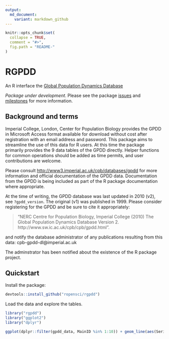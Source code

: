 ```yaml
---
output:
  md_document:
    variant: markdown_github
---
```


<!-- README.md is generated from README.Rmd. Please edit that file -->

```r
knitr::opts_chunk$set(
  collapse = TRUE,
  comment = "#>",
  fig.path = "README-"
)
```

# RGPDD

An R interface the [Global Population Dynamics Database](http://www3.imperial.ac.uk/cpb/databases/gpdd)

*Package under development*. Please see the package [issues](/issues) and [milestones](/milestones) for more information.  


## Background and terms

Imperial College, London, Center for Population Biology provides the GPDD in Microsoft Access format available for download without cost after registration with an email address and password. This package aims to streamline the use of this data for R users.  At this time the package primarily provides the 9 data tables of the GPDD directly.  Helper functions for common operations should be added as time permits, and user contributions are welcome. 

Please consult [http://www3.imperial.ac.uk/cpb/databases/gpdd](http://www3.imperial.ac.uk/cpb/databases/gpdd) for more information and official documentation of the GPDD data.  Documentation from the GPDD is being included as part of the R package documentation where appropriate.


At the time of writing, the GPDD database was last updated in 2010 (v2), see `?gpdd_version`. The original (v1) was published in 1999.  Please consider registering for the GPDD and be sure to cite it appropriately:

>  "NERC Centre for Population Biology, Imperial College (2010) The Global Population Dynamics Database Version 2. http://www.sw.ic.ac.uk/cpb/cpb/gpdd.html". 

and notify the database administrator of any publications resulting from this data: cpb-gpdd-dl@imperial.ac.uk

The adminstrator has been notified about the existence of the R package project.


## Quickstart

Install the package:

```r
devtools::install_github("ropensci/rgpdd")
```

Load the data and explore the tables.  

```r
library("rgpdd")
library("ggplot2")
library("dplyr")
```

```r
ggplot(dplyr::filter(gpdd_data, MainID %in% 1:10)) + geom_line(aes(SeriesStep, Population, col=MainID, group=MainID))
```



